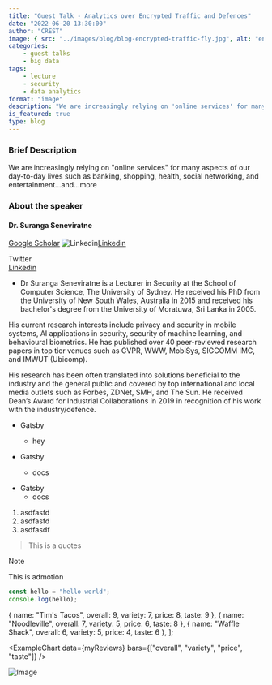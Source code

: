 ```yaml
---
title: "Guest Talk - Analytics over Encrypted Traffic and Defences"
date: "2022-06-20 13:30:00"
author: "CREST"
image: { src: "../images/blog/blog-encrypted-traffic-fly.jpg", alt: "encrypted-traffic" }
categories:
    - guest talks
    - big data
tags:
    - lecture
    - security
    - data analytics
format: "image"
description: "We are increasingly relying on 'online services' for many aspects of our day-to-day lives such as banking, shopping, health, social networking, and entertainment."
is_featured: true
type: blog
---
```



### Brief Description
We are increasingly relying on "online services" for many aspects of our day-to-day lives such as banking, shopping, health, social networking, and entertainment...and...more

### About the speaker

#### Dr. Suranga Seneviratne
[Google Scholar](https://scholar.google.com.au/citations?user=Kk6F5cYAAAAJ&hl=en) ![Linkedin](https://i.stack.imgur.com/gVE0j.png)[Linkedin](https://au.linkedin.com/in/surangas)

<div><span class="icon twitter">Twitter</span></div>
<div><span class="icon linkedin"><a href="https://au.linkedin.com/in/surangas">Linkedin</a></span></div>

* Dr Suranga Seneviratne is a Lecturer in Security at the School of Computer Science, The University of Sydney. He received his PhD from the University of New South Wales, Australia in 2015 and received his bachelor's degree from the University of Moratuwa, Sri Lanka in 2005.

His current research interests include privacy and security in mobile systems, AI applications in security, security of machine learning, and behavioural biometrics. He has published over 40 peer-reviewed research papers in top tier venues such as CVPR, WWW, MobiSys, SIGCOMM IMC, and IMWUT (Ubicomp).

His research has been often translated into solutions beneficial to the industry and the general public and covered by top international and local media outlets such as Forbes, ZDNet, SMH, and The Sun. He received Dean’s Award for Industrial Collaborations in 2019 in recognition of his work with the industry/defence.

- Gatsby
  - hey


- Gatsby
  - docs


+ Gatsby
  + docs


1. asdfasfd
  1. asdfasfd
3. asdfasdf

> This is a quotes

> [!Note]
> This is admotion

```js
const hello = "hello world";
console.log(hello);
```

  {
    name: "Tim's Tacos",
    overall: 9,
    variety: 7,
    price: 8,
    taste: 9
  },
  {
    name: "Noodleville",
    overall: 7,
    variety: 5,
    price: 6,
    taste: 8
  },
  {
    name: "Waffle Shack",
    overall: 6,
    variety: 5,
    price: 4,
    taste: 6
  },
];

<ExampleChart
  data={myReviews}
  bars={["overall", "variety", "price", "taste"]}
/>

![Image](../images/banner/contact-image.png "Title Here")